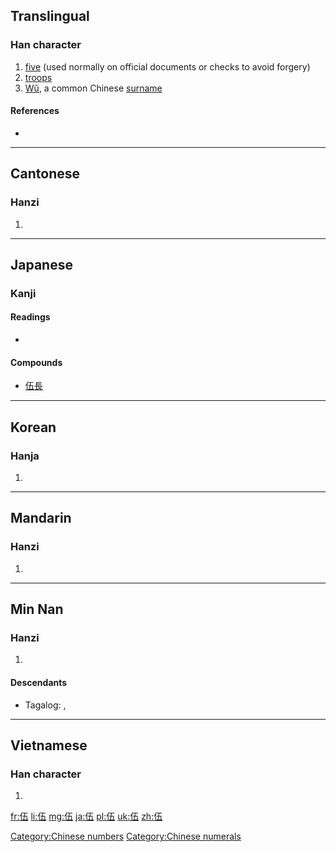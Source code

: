 {{also|五}}
==Translingual==

===Han character===
{{Han char|rn=9|rad=人|as=04|sn=6|four=2121<sub>7</sub>|canj=人一木一 (OMDM)|ids=⿰[[亻]][[五]]}}

# [[five]] (used normally on official documents or checks to avoid forgery)
# [[troops]]
# [[Wu|Wǔ]], a common Chinese [[surname]]

====References====
* {{Han ref|kx=0095.200|dkj=00435|dj=0202.040|hdz=10118.010|uh=4F0D|ud=20237|bh=A5EE|bd=42478}}

[[Category:Chinese numbers]]
[[Category:Chinese numerals]]

----

==Cantonese==

===Hanzi===
{{yue-hanzi|jyut=|y=[[ng5]]}}

# {{defn|lang=yue|sort=人04}}

----

==Japanese==

===Kanji===
{{ja-kanji|grade=uc|rs=人04}}

====Readings====
* {{ja-readings|on=[[ご]] (go)|kun=[[くみ]] (kumi), [[いつつ]] (itsutsu)}}

====Compounds====
{{top4}}
* [[伍長]]
{{mid4}}
{{mid4}}
{{mid4}}
{{bottom}}

----

==Korean==

===Hanja===
{{ko-hanja|hangeul=오|rv=o|mr=o}}

# {{defn|lang=ko|sort=人04}}

----

==Mandarin==

===Hanzi===
{{cmn-hanzi|pin=[[wǔ]] ([[wu3]])|wg=wu<sup>3</sup>}}

# {{defn|lang=cmn|sort=人04}}

----

==Min Nan==

===Hanzi===
{{nan-hanzi}}

# {{defn|lang=nan}}

====Descendants====
* {{qualifier|Hokkien dialect}} Tagalog: {{l|tl|Go}}, {{l|tl|Wu}}

----

==Vietnamese==

===Han character===
{{vi-hantu|[[ngũ]]|rs=人04}}

# {{defn|lang=vi|sort=人04}}

[[fr:伍]]
[[li:伍]]
[[mg:伍]]
[[ja:伍]]
[[pl:伍]]
[[uk:伍]]
[[zh:伍]]